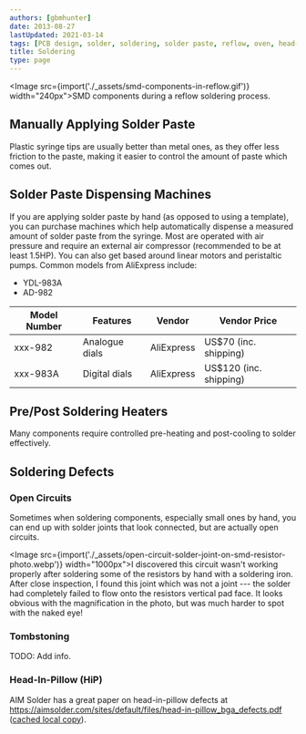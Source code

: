 ```yaml
---
authors: [gbmhunter]
date: 2013-08-27
lastUpdated: 2021-03-14
tags: [PCB design, solder, soldering, solder paste, reflow, oven, head-in-pillow, HiP, tombstoning]
title: Soldering
type: page
---
```


<Image src={import('./_assets/smd-components-in-reflow.gif')} width="240px">SMD components during a reflow soldering process.</Image>

## Manually Applying Solder Paste

Plastic syringe tips are usually better than metal ones, as they offer less friction to the paste, making it easier to control the amount of paste which comes out.

## Solder Paste Dispensing Machines

If you are applying solder paste by hand (as opposed to using a template), you can purchase machines which help automatically dispense a measured amount of solder paste from the syringe. Most are operated with air pressure and require an external air compressor (recommended to be at least 1.5HP). You can also get based around linear motors and peristaltic pumps. Common models from AliExpress include:

* YDL-983A
* AD-982

Model Number | Features       | Vendor     | Vendor Price
-------------|----------------|------------|-------------------------
xxx-982      | Analogue dials | AliExpress | US$70 (inc. shipping)
xxx-983A     | Digital dials  | AliExpress | US$120 (inc. shipping)

## Pre/Post Soldering Heaters

Many components require controlled pre-heating and post-cooling to solder effectively.

## Soldering Defects

### Open Circuits

Sometimes when soldering components, especially small ones by hand, you can end up with solder joints that look connected, but are actually open circuits.

<Image src={import('./_assets/open-circuit-solder-joint-on-smd-resistor-photo.webp')} width="1000px">I discovered this circuit wasn't working properly after soldering some of the resistors by hand with a soldering iron. After close inspection, I found this joint which was not a joint --- the solder had completely failed to flow onto the resistors vertical pad face. It looks obvious with the magnification in the photo, but was much harder to spot with the naked eye!</Image>


### Tombstoning

TODO: Add info.

### Head-In-Pillow (HiP)

AIM Solder has a great paper on head-in-pillow defects at https://aimsolder.com/sites/default/files/head-in-pillow_bga_defects.pdf ([cached local copy](/misc/soldering/head-in-pillow-bga-defects-aim-solder.pdf)).
